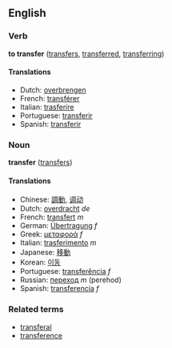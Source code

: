==English==
===Verb===
'''to transfer''' ([[transfers]], [[transferred]], [[transferring]])

====Translations====
*Dutch: [[overbrengen]]
*French: [[transférer]]
*Italian: [[trasferire]]
*Portuguese: [[transferir]]
*Spanish: [[transferir]]

===Noun===
'''transfer''' ([[transfers]])

====Translations====
*Chinese: [[調動]], [[调动]]
*Dutch: [[overdracht]] ''de''
*French: [[transfert]] ''m''
*German: [[Übertragung]] ''f''
*Greek: [[μεταφορά]] ''f''
*Italian: [[trasferimento]] ''m''
*Japanese: [[移動]]
*Korean: [[이동]]
*Portuguese: [[transferência]] ''f''
*Russian: [[переход]] ''m'' (perehod)
*Spanish: [[transferencia]] ''f''

===Related terms===
*[[transferal]]
*[[transference]]